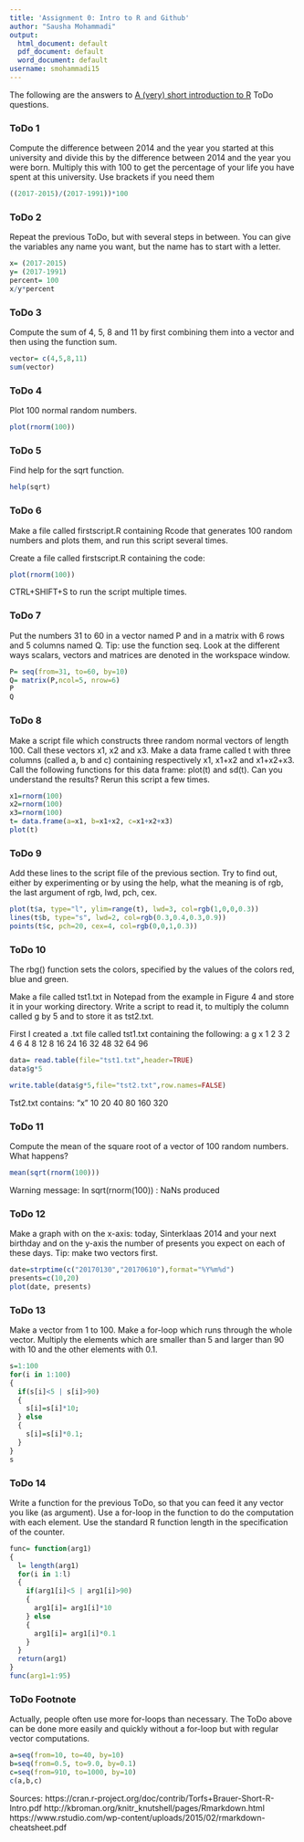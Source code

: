 ```yaml
---
title: 'Assignment 0: Intro to R and Github'
author: "Sausha Mohammadi"
output:
  html_document: default
  pdf_document: default
  word_document: default
username: smohammadi15
---
```


The following are the answers to [A (very) short
introduction to R](https://cran.r-project.org/doc/contrib/Torfs+Brauer-Short-R-Intro.pdf) ToDo questions.

### ToDo 1
Compute the difference between 2014 and the year you started at this university and divide this by the difference between 2014 and the year you were born. Multiply this with 100 to get the percentage of your life you have spent at this university. Use brackets if you need them

```r
((2017-2015)/(2017-1991))*100
```


### ToDo 2
Repeat the previous ToDo, but with several steps in between. You can give the variables any name you want, but the name has to start with a letter. 

```r
x= (2017-2015)
y= (2017-1991)
percent= 100
x/y*percent
```


### ToDo 3
Compute the sum of 4, 5, 8 and 11 by first combining them into a vector and then using the function sum.

```r
vector= c(4,5,8,11)
sum(vector)
```


### ToDo 4
Plot 100 normal random numbers.

```r
plot(rnorm(100))
```


### ToDo 5
Find help for the sqrt function.

```r
help(sqrt)
```


### ToDo 6
Make a file called firstscript.R containing Rcode that generates 100 random numbers and plots them, and run this script several times.

Create a file called firstscript.R containing the code: 
```r
plot(rnorm(100))
```
CTRL+SHIFT+S to run the script multiple times.


### ToDo 7
Put the numbers 31 to 60 in a vector named P and in a matrix with 6 rows and 5 columns named Q. Tip: use the function seq. Look at the different ways scalars, vectors and matrices are denoted in the workspace window.

```r
P= seq(from=31, to=60, by=10)
Q= matrix(P,ncol=5, nrow=6)
P
Q
```


### ToDo 8
Make a script file which constructs three random normal vectors of length 100. Call these vectors x1, x2 and x3. Make a data frame called t with three columns (called a, b and c) containing respectively x1, x1+x2 and x1+x2+x3. Call the following functions for this data frame: plot(t) and sd(t). Can you understand the results? Rerun this script a few times.

```r
x1=rnorm(100)
x2=rnorm(100)
x3=rnorm(100)
t= data.frame(a=x1, b=x1+x2, c=x1+x2+x3)
plot(t)
```


### ToDo 9
Add these lines to the script file of the previous section. Try to find out, either by experimenting or by using the help, what the meaning is of rgb, the last argument of rgb, lwd, pch, cex.

```r
plot(t$a, type="l", ylim=range(t), lwd=3, col=rgb(1,0,0,0.3))
lines(t$b, type="s", lwd=2, col=rgb(0.3,0.4,0.3,0.9))
points(t$c, pch=20, cex=4, col=rgb(0,0,1,0.3))
```

### ToDo 10
The rbg() function sets the colors, specified by the values of the colors red, blue and green.

Make a file called tst1.txt in Notepad from the example in Figure 4 and store it in your working directory. Write a script to read it, to multiply the column called g by 5 and to store it as tst2.txt.

First I created a .txt file called tst1.txt containing the following:
a g x
1 2 3
2 4 6
4 8 12
8 16 24
16 32 48
32 64 96

```r
data= read.table(file="tst1.txt",header=TRUE)
data$g*5
```
```r
write.table(data$g*5,file="tst2.txt",row.names=FALSE)
```

Tst2.txt contains:
"x"
10
20
40
80
160
320


### ToDo 11
Compute the mean of the square root of a vector of 100 random numbers. What happens?

```r
mean(sqrt(rnorm(100)))
```

Warning message:
In sqrt(rnorm(100)) : NaNs produced


### ToDo 12
Make a graph with on the x-axis: today, Sinterklaas 2014 and your next birthday and on the y-axis the number of presents you expect on each of these days. Tip: make two vectors first.

```r
date=strptime(c("20170130","20170610"),format="%Y%m%d")
presents=c(10,20)
plot(date, presents)
```


### ToDo 13
Make a vector from 1 to 100. Make a for-loop which runs through the whole vector. Multiply the elements which are smaller than 5 and larger than 90 with 10 and the other elements with 0.1.

```r
s=1:100
for(i in 1:100)
{
  if(s[i]<5 | s[i]>90)
  {
    s[i]=s[i]*10;
  } else
  {
    s[i]=s[i]*0.1;
  }
}
s
```


### ToDo 14
Write a function for the previous ToDo, so that you can feed it any vector you like (as argument). Use a for-loop in the function to do the computation with each element. Use the standard R function length in the specification of the counter.

```r
func= function(arg1)
{
  l= length(arg1)
  for(i in 1:l)
  {
    if(arg1[i]<5 | arg1[i]>90)
    {
      arg1[i]= arg1[i]*10
    } else
    {
      arg1[i]= arg1[i]*0.1
    }
  }
  return(arg1)
}
func(arg1=1:95)
```


### ToDo Footnote
Actually, people often use more for-loops than necessary.
The ToDo above can be done more easily
and quickly without a for-loop but with regular vector computations.

```r
a=seq(from=10, to=40, by=10)
b=seq(from=0.5, to=9.0, by=0.1)
c=seq(from=910, to=1000, by=10)
c(a,b,c)
```



Sources:
https://cran.r-project.org/doc/contrib/Torfs+Brauer-Short-R-Intro.pdf
http://kbroman.org/knitr_knutshell/pages/Rmarkdown.html
https://www.rstudio.com/wp-content/uploads/2015/02/rmarkdown-cheatsheet.pdf